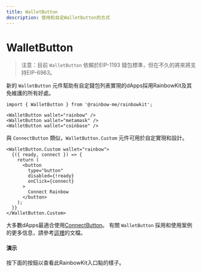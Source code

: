 ```yaml
---
title: WalletButton
description: 使用和自定WalletButton的方式
---
```


# WalletButton

> 注意：目前 `WalletButton` 依賴於EIP-1193 錢包標準，但在不久的將來將支持EIP-6963。

新的 `WalletButton` 元件幫助有自定錢包列表實現的dApps採用RainbowKit及其免維護的所有好處。

```tsx
import { WalletButton } from '@rainbow-me/rainbowkit';

<WalletButton wallet="rainbow" />
<WalletButton wallet="metamask" />
<WalletButton wallet="coinbase" />
```

與 `ConnectButton` 類似，`WalletButton.Custom` 元件可用於自定實現和設計。

```tsx
<WalletButton.Custom wallet="rainbow">
  {({ ready, connect }) => {
    return (
      <button
        type="button"
        disabled={!ready}
        onClick={connect}
      >
        Connect Rainbow
      </button>
    );
  }}
</WalletButton.Custom>
```

大多數dApps最適合使用[ConnectButton](https://www.rainbowkit.com/docs/connect-button)。 有關 `WalletButton` 採用和使用案例的更多信息，請參考[這裡](https://www.rainbowkit.com/docs/wallet-button)的文檔。

#### 演示

按下面的按鈕以查看此RainbowKit入口點的樣子。

<WalletButtonDemo />
